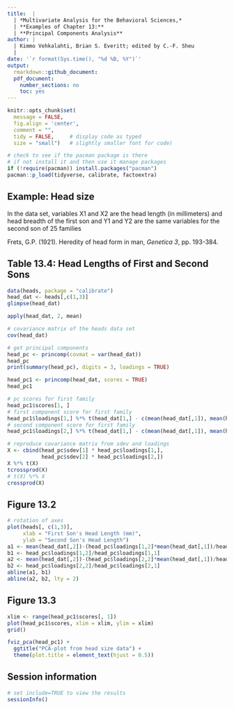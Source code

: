 ```yaml
---
title:  |  
  | *Multivariate Analysis for the Behavioral Sciences,*
  | **Examples of Chapter 13:**
  | **Principal Components Analysis**
author: |
  | Kimmo Vehkalahti, Brian S. Everitt; edited by C.-F. Sheu
  |
date: '`r format(Sys.time(), "%d %B, %Y")`'
output: 
  rmarkdown::github_document:
  pdf_document:
    number_sections: no
    toc: yes
---
```


```r
knitr::opts_chunk$set(
  message = FALSE,
  fig.align = 'center',
  comment = "",
  tidy = FALSE,     # display code as typed
  size = "small")   # slightly smaller font for code)
```


```r
# check to see if the pacman package is there
# if not install it and then use it manage packages
if (!require(pacman)) install.packages("pacman")
pacman::p_load(tidyverse, calibrate, factoextra)
```

\pagebreak

## Example: Head size

In the data set, variables X1 and X2 are the head length (in millimeters) and head breadth of the first son and Y1 and Y2 are the same variables for the second son of 25 families

Frets, G.P. (1921). 
Heredity of head form in man, *Genetica 3*, pp. 193-384.

\pagebreak

## Table 13.4: Head Lengths of First and Second Sons 

```r
data(heads, package = "calibrate")
head_dat <- heads[,c(1,3)]
glimpse(head_dat)
```

```r
apply(head_dat, 2, mean)
```

```r
# covariance matrix of the heads data set
cov(head_dat)
```


```r
# get principal components
head_pc <- princomp(covmat = var(head_dat))
head_pc
print(summary(head_pc), digits = 3, loadings = TRUE)
```

```r
head_pc1 <- princomp(head_dat, scores = TRUE)
head_pc1
```

```r
# pc scores for first family
head_pc1$scores[1, ]
# first component score for first family
head_pc1$loadings[1,] %*% t(head_dat[1,] - c(mean(head_dat[,1]), mean(head_dat[,2])))
# second component score for first family
head_pc1$loadings[2,] %*% t(head_dat[1,] - c(mean(head_dat[,1]), mean(head_dat[,2])))
```

```r
# reproduce covariance matrix from sdev and loadings
X <- cbind(head_pc$sdev[1] * head_pc$loadings[1,],
           head_pc$sdev[2] * head_pc$loadings[2,])
X %*% t(X)
tcrossprod(X)
# t(X) %*% X
crossprod(X)
```

\pagebreak

## Figure 13.2

```r
# rotation of axes
plot(heads[, c(1,3)], 
     xlab = "First Son's Head Length (mm)", 
     ylab = "Second Son's Head Length")
a1 <- mean(head_dat[,2])-(head_pc$loadings[1,2]*mean(head_dat[,1])/head_pc$loadings[1,1])
b1 <- head_pc$loadings[1,2]/head_pc$loadings[1,1]
a2 <- mean(head_dat[,2])-(head_pc$loadings[2,2]*mean(head_dat[,1])/head_pc$loadings[2,1])
b2 <- head_pc$loadings[2,2]/head_pc$loadings[2,1]
abline(a1, b1)
abline(a2, b2, lty = 2)
```

\pagebreak

## Figure 13.3

```r
xlim <- range(head_pc1$scores[, 1])
plot(head_pc1$scores, xlim = xlim, ylim = xlim)
grid()
```

```r
fviz_pca(head_pc1) +
  ggtitle("PCA-plot from head size data") +
  theme(plot.title = element_text(hjust = 0.5))
```


\pagebreak

## Session information

```r
# set include=TRUE to view the results
sessionInfo()
```

